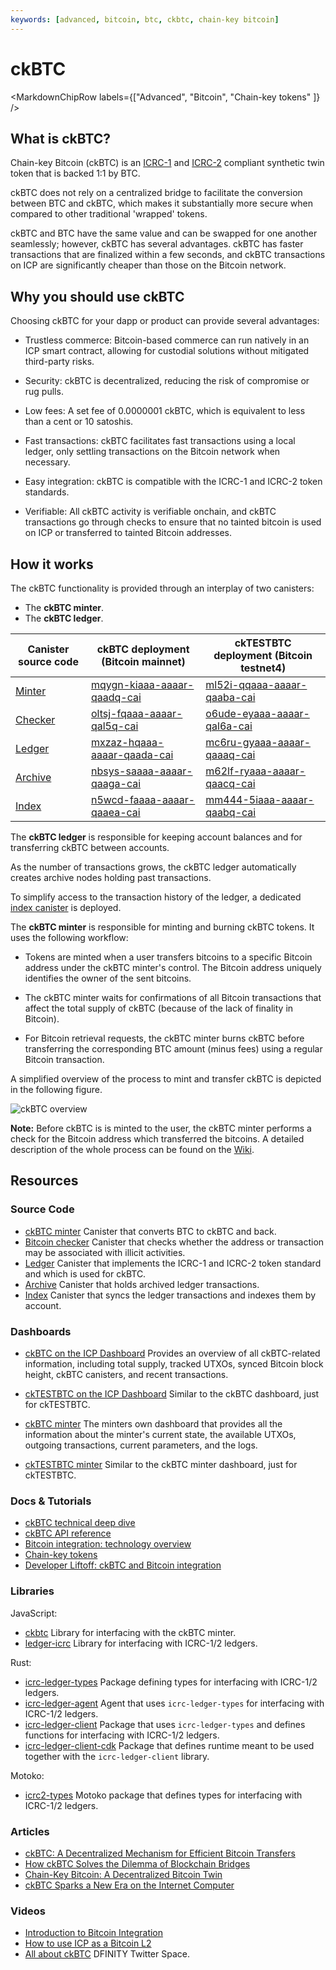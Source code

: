```yaml
---
keywords: [advanced, bitcoin, btc, ckbtc, chain-key bitcoin]
---
```



# ckBTC

<MarkdownChipRow labels={["Advanced", "Bitcoin", "Chain-key tokens" ]} />

## What is ckBTC?

Chain-key Bitcoin (ckBTC) is an [ICRC-1](https://github.com/dfinity/ICRC-1/blob/main/standards/ICRC-1/README.md) and [ICRC-2](https://github.com/dfinity/ICRC-1/blob/main/standards/ICRC-2/README.md) compliant synthetic twin token that is backed 1:1 by BTC.

ckBTC does not rely on a centralized bridge to facilitate the conversion between BTC and ckBTC, which makes it substantially more secure when compared to other traditional 'wrapped' tokens.

ckBTC and BTC have the same value and can be swapped for one another seamlessly; however, ckBTC has several advantages. ckBTC has faster transactions that are finalized within a few seconds, and ckBTC transactions on ICP are significantly cheaper than those on the Bitcoin network.

## Why you should use ckBTC

Choosing ckBTC for your dapp or product can provide several advantages:

- Trustless commerce: Bitcoin-based commerce can run natively in an ICP smart contract, allowing for custodial solutions without mitigated third-party risks.

- Security: ckBTC is decentralized, reducing the risk of compromise or rug pulls.

- Low fees: A set fee of 0.0000001 ckBTC, which is equivalent to less than a cent or 10 satoshis.

- Fast transactions: ckBTC facilitates fast transactions using a local ledger, only settling transactions on the Bitcoin network when necessary.

- Easy integration: ckBTC is compatible with the ICRC-1 and ICRC-2 token standards.

- Verifiable: All ckBTC activity is verifiable onchain, and ckBTC transactions go through checks to ensure that no tainted bitcoin is used on ICP or transferred to tainted Bitcoin addresses.

## How it works

The ckBTC functionality is provided through an interplay of two canisters:
- The **ckBTC minter**.
- The **ckBTC ledger**.

| Canister source code                                                                | ckBTC deployment (Bitcoin mainnet)                                                                         | ckTESTBTC deployment (Bitcoin testnet4)                                                                    |
| ----------------------------------------------------------------------------------  | ---------------------------------------------------------------------------------------------------------- | ---------------------------------------------------------------------------------------------------------- |
| [Minter](https://github.com/dfinity/ic/tree/master/rs/bitcoin/ckbtc/minter)         | [mqygn-kiaaa-aaaar-qaadq-cai](https://dashboard.internetcomputer.org/canister/mqygn-kiaaa-aaaar-qaadq-cai) | [ml52i-qqaaa-aaaar-qaaba-cai](https://dashboard.internetcomputer.org/canister/ml52i-qqaaa-aaaar-qaaba-cai) |
| [Checker](https://github.com/dfinity/ic/tree/master/rs/bitcoin/checker)             | [oltsj-fqaaa-aaaar-qal5q-cai](https://dashboard.internetcomputer.org/canister/oltsj-fqaaa-aaaar-qal5q-cai) | [o6ude-eyaaa-aaaar-qal6a-cai](https://dashboard.internetcomputer.org/canister/o6ude-eyaaa-aaaar-qal6a-cai) |
| [Ledger](https://github.com/dfinity/ic/tree/master/rs/ledger_suite/icrc1/ledger)    | [mxzaz-hqaaa-aaaar-qaada-cai](https://dashboard.internetcomputer.org/canister/mxzaz-hqaaa-aaaar-qaada-cai) | [mc6ru-gyaaa-aaaar-qaaaq-cai](https://dashboard.internetcomputer.org/canister/mc6ru-gyaaa-aaaar-qaaaq-cai) |
| [Archive](https://github.com/dfinity/ic/tree/master/rs/ledger_suite/icrc1/archive)  | [nbsys-saaaa-aaaar-qaaga-cai](https://dashboard.internetcomputer.org/canister/nbsys-saaaa-aaaar-qaaga-cai) | [m62lf-ryaaa-aaaar-qaacq-cai](https://dashboard.internetcomputer.org/canister/m62lf-ryaaa-aaaar-qaacq-cai) |
| [Index](https://github.com/dfinity/ic/tree/master/rs/ledger_suite/icrc1/index-ng)   | [n5wcd-faaaa-aaaar-qaaea-cai](https://dashboard.internetcomputer.org/canister/n5wcd-faaaa-aaaar-qaaea-cai) | [mm444-5iaaa-aaaar-qaabq-cai](https://dashboard.internetcomputer.org/canister/mm444-5iaaa-aaaar-qaabq-cai) |


The **ckBTC ledger** is responsible for keeping account balances and for transferring ckBTC between accounts.

As the number of transactions grows, the ckBTC ledger automatically creates archive nodes holding past transactions.

To simplify access to the transaction history of the ledger, a dedicated [index canister](/docs/defi/token-indexes) is deployed.

The **ckBTC minter** is responsible for minting and burning ckBTC tokens. It uses the following workflow:

- Tokens are minted when a user transfers bitcoins to a specific Bitcoin address under the ckBTC minter's control. The Bitcoin address uniquely identifies the owner of the sent bitcoins.

- The ckBTC minter waits for confirmations of all Bitcoin transactions that affect the total supply of ckBTC (because of the lack of finality in Bitcoin).

- For Bitcoin retrieval requests, the ckBTC minter burns ckBTC before transferring the corresponding BTC amount (minus fees) using a regular Bitcoin transaction.

A simplified overview of the process to mint and transfer ckBTC is depicted in the following figure.

![ckBTC overview](../../_attachments/ckbtc-overview.png)

**Note:** Before ckBTC is is minted to the user, the ckBTC minter performs a check for the Bitcoin address which transferred the bitcoins. A detailed description of the whole process can be found on the [Wiki](https://wiki.internetcomputer.org/wiki/Chain-key_Bitcoin).

## Resources

### Source Code

- [ckBTC minter](https://github.com/dfinity/ic/tree/master/rs/bitcoin/ckbtc/minter) Canister that converts BTC to ckBTC and back.
- [Bitcoin checker](https://github.com/dfinity/ic/tree/master/rs/bitcoin/checker) Canister that checks whether the address or transaction may be associated with illicit activities.
- [Ledger](https://github.com/dfinity/ic/tree/master/rs/ledger_suite/icrc1/ledger) Canister that implements the ICRC-1 and ICRC-2 token standard and which is used for ckBTC.
- [Archive](https://github.com/dfinity/ic/tree/master/rs/ledger_suite/icrc1/archive) Canister that holds archived ledger transactions.
- [Index](https://github.com/dfinity/ic/tree/master/rs/ledger_suite/icrc1/index-ng) Canister that syncs the ledger transactions and indexes them by account.

### Dashboards

- [ckBTC on the ICP Dashboard](https://dashboard.internetcomputer.org/bitcoin) Provides an overview of all ckBTC-related information, including total supply, tracked UTXOs, synced Bitcoin block height, ckBTC canisters, and recent transactions.
- [ckTESTBTC on the ICP Dashboard](https://dashboard.internetcomputer.org/testbtc) Similar to the ckBTC dashboard, just for ckTESTBTC.

- [ckBTC minter](https://mqygn-kiaaa-aaaar-qaadq-cai.raw.icp0.io/dashboard) The minters own dashboard that provides all the information about the minter's current state, the available UTXOs, outgoing transactions, current parameters, and the logs.
- [ckTESTBTC minter](https://ml52i-qqaaa-aaaar-qaaba-cai.raw.icp0.io/dashboard) Similar to the ckBTC minter dashboard, just for ckTESTBTC.

### Docs & Tutorials

- [ckBTC technical deep dive](https://wiki.internetcomputer.org/wiki/Chain-key_Bitcoin)
- [ckBTC API reference](/docs/references/ckbtc-reference)
- [Bitcoin integration: technology overview](/docs/references/bitcoin-how-it-works)
- [Chain-key tokens](https://learn.internetcomputer.org/hc/en-us/articles/34211397080980-Chain-Key-Tokens)
- [Developer Liftoff: ckBTC and Bitcoin integration](/docs/tutorials/developer-liftoff/level-4/4.3-ckbtc-and-bitcoin)

### Libraries

JavaScript:
- [ckbtc](https://www.npmjs.com/package/@dfinity/ckbtc) Library for interfacing with the ckBTC minter.
- [ledger-icrc](https://www.npmjs.com/package/@dfinity/ledger-icrc) Library for interfacing with ICRC-1/2 ledgers.

Rust:
- [icrc-ledger-types](https://crates.io/crates/icrc-ledger-types) Package defining types for interfacing with ICRC-1/2 ledgers.
- [icrc-ledger-agent](https://crates.io/crates/icrc-ledger-agent) Agent that uses `icrc-ledger-types` for interfacing with ICRC-1/2 ledgers.
- [icrc-ledger-client](https://crates.io/crates/icrc-ledger-client) Package that uses `icrc-ledger-types` and defines functions for interfacing with ICRC-1/2 ledgers.
- [icrc-ledger-client-cdk](https://crates.io/crates/icrc-ledger-client-cdk) Package that defines runtime meant to be used together with the `icrc-ledger-client` library.

Motoko:
- [icrc2-types](https://mops.one/icrc2-types) Motoko package that defines types for interfacing with ICRC-1/2 ledgers.

### Articles

- [ckBTC: A Decentralized Mechanism for Efficient Bitcoin Transfers](https://medium.com/dfinity/ckbtc-a-decentralized-mechanism-for-efficient-bitcoin-transfers-42b128bc44d9)
- [How ckBTC Solves the Dilemma of Blockchain Bridges](https://medium.com/dfinity/how-ckbtc-solves-the-dilemma-of-blockchain-bridges-ee8e0b72ee59)
- [Chain-Key Bitcoin: A Decentralized Bitcoin Twin](https://medium.com/dfinity/chain-key-bitcoin-a-decentralized-bitcoin-twin-ceb8f4ddf95e)
- [ckBTC Sparks a New Era on the Internet Computer](https://medium.com/dfinity/ckbtc-sparks-a-new-era-on-the-internet-computer-86463a7be20f)

### Videos

- [Introduction to Bitcoin Integration](https://www.youtube.com/watch?v=TwOEEBtNjzU&t=2856s)
- [How to use ICP as a Bitcoin L2](https://www.youtube.com/watch?v=FKvpar9U6wM&t=2869s)
- [All about ckBTC](https://www.youtube.com/watch?v=cBZlTX818L8) DFINITY Twitter Space.